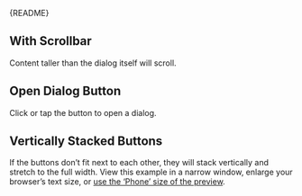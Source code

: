 
<Meta of={DialogStories} />

<Markdown>{README}</Markdown>

<Primary />

<Controls />

## With Scrollbar

Content taller than the dialog itself will scroll.

<Canvas of={DialogStories.WithScrollbar} className="ams-dialog-story" />

## Open Dialog Button

Click or tap the button to open a dialog.

<Canvas of={DialogStories.TriggerButton} />

## Vertically Stacked Buttons

If the buttons don’t fit next to each other, they will stack vertically and stretch to the full width.
View this example in a narrow window, enlarge your browser’s text size, or [use the ‘Phone’ size of the preview](?path=/story/components-containers-dialog--vertical-buttons&globals=viewport:phone).

<Canvas of={DialogStories.VerticalButtons} />
